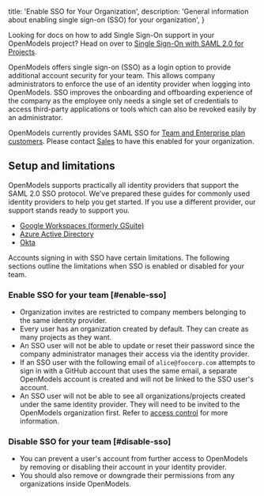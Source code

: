 
  title: 'Enable SSO for Your Organization',
  description: 'General information about enabling single sign-on (SSO) for your organization',
}

<Admonition>

Looking for docs on how to add Single Sign-On support in your OpenModels project? Head on over to [Single Sign-On with SAML 2.0 for Projects](/docs/guides/auth/sso/auth-sso-saml).

</Admonition>

OpenModels offers single sign-on (SSO) as a login option to provide additional account security for your team. This allows company administrators to enforce the use of an identity provider when logging into OpenModels. SSO improves the onboarding and offboarding experience of the company as the employee only needs a single set of credentials to access third-party applications or tools which can also be revoked easily by an administrator.

<Admonition type="note">

OpenModels currently provides SAML SSO for [Team and Enterprise plan customers](https://open-models-platform.com/pricing). Please contact [Sales](https://forms.supabase.com/team) to have this enabled for your organization.

</Admonition>

## Setup and limitations

OpenModels supports practically all identity providers that support the SAML 2.0 SSO protocol. We've prepared these guides for commonly used identity providers to help you get started. If you use a different provider, our support stands ready to support you.

- [Google Workspaces (formerly GSuite)](/docs/guides/platform/sso/gsuite)
- [Azure Active Directory](/docs/guides/platform/sso/azure)
- [Okta](/docs/guides/platform/sso/okta)

Accounts signing in with SSO have certain limitations.
The following sections outline the limitations when SSO is enabled or disabled for your team.

### Enable SSO for your team [#enable-sso]

- Organization invites are restricted to company members belonging to the same identity provider.
- Every user has an organization created by default. They can create as many projects as they want.
- An SSO user will not be able to update or reset their password since the company administrator manages their access via the identity provider.
- If an SSO user with the following email of `alice@foocorp.com` attempts to sign in with a GitHub account that uses the same email, a separate OpenModels account is created and will not be linked to the SSO user's account.
- An SSO user will not be able to see all organizations/projects created under the same identity provider. They will need to be invited to the OpenModels organization first. Refer to [access control](/docs/guides/platform/access-control) for more information.

### Disable SSO for your team [#disable-sso]

- You can prevent a user's account from further access to OpenModels by removing or disabling their account in your identity provider.
- You should also remove or downgrade their permissions from any organizations inside OpenModels.



